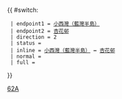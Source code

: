 {{ #switch: {{{format|}}}
  | endpoint1 = [[小西灣（藍灣半島）公共運輸交匯處|小西灣（藍灣半島）]]
  | endpoint2 = [[杏花邨公共運輸交匯處|杏花邨]]
  | direction = 2
  | status = 
  | inline = [[小西灣（藍灣半島）公共運輸交匯處|小西灣（藍灣半島）]] ↔ [[杏花邨公共運輸交匯處|杏花邨]]
  | normal =
  | full =
}}<noinclude>[[Category:港島專線小巴路線模板|62A]]</noinclude>